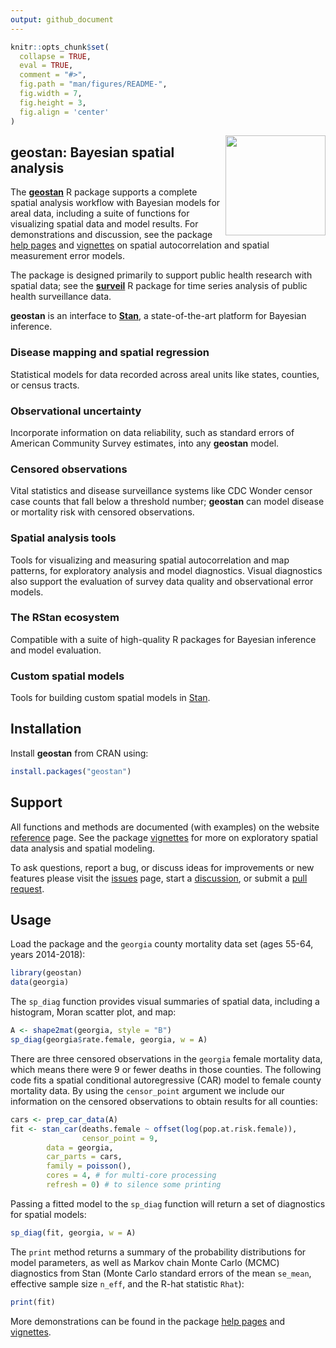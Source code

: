 ```yaml
---
output: github_document
---
```


<!-- README.md is generated from README.Rmd. Please edit that file -->

```r
knitr::opts_chunk$set(
  collapse = TRUE,
  eval = TRUE,
  comment = "#>",
  fig.path = "man/figures/README-",
  fig.width = 7,
  fig.height = 3,
  fig.align = 'center'
)
```

<img src="man/figures/logo.png" align="right" width="160" />

## geostan: Bayesian spatial analysis

The [**geostan**](https://connordonegan.github.io/geostan/) R package supports a complete spatial analysis workflow with Bayesian models for areal data, including a suite of functions for visualizing spatial data and model results. For demonstrations and discussion, see the package [help pages](https://connordonegan.github.io/geostan/reference/index.html) and [vignettes](https://connordonegan.github.io/geostan/articles/index.html) on spatial autocorrelation and spatial measurement error models.

The package is designed primarily to support public health research with spatial data; see the [**surveil**](https://connordonegan.github.io/surveil/) R package for time series analysis of public health surveillance data.

**geostan** is an interface to [**Stan**](https://mc-stan.org), a state-of-the-art platform for Bayesian inference. 

### Disease mapping and spatial regression

Statistical models for data recorded across areal units like states, counties, or census tracts.  

### Observational uncertainty 

Incorporate information on data reliability, such as standard errors of American Community Survey estimates, into any **geostan** model.

### Censored observations

Vital statistics and disease surveillance systems like CDC Wonder censor case counts that fall below a threshold number; **geostan** can model disease or mortality risk with censored observations.

### Spatial analysis tools

Tools for visualizing and measuring spatial autocorrelation and map patterns, for exploratory analysis and model diagnostics. Visual diagnostics also support the evaluation of survey data quality and observational error models.

### The RStan ecosystem

Compatible with a suite of high-quality R packages for Bayesian inference and model evaluation.

### Custom spatial models

Tools for building custom spatial models in [Stan](https://mc-stan.org/).

## Installation

Install **geostan** from CRAN using:

``` r
install.packages("geostan")
```

## Support

All functions and methods are documented (with examples) on the website [reference](https://connordonegan.github.io/geostan/reference/index.html) page. See the package [vignettes](https://connordonegan.github.io/geostan/articles/index.html) for more on exploratory spatial data analysis and spatial modeling.

To ask questions, report a bug, or discuss ideas for improvements or new features please visit the [issues](https://github.com/ConnorDonegan/geostan/issues) page, start a [discussion](https://github.com/ConnorDonegan/geostan/discussions), or submit a [pull request](https://github.com/ConnorDonegan/geostan/pulls).

## Usage

Load the package and the `georgia` county mortality data set (ages 55-64, years 2014-2018):
```r
library(geostan)
data(georgia)
```

The `sp_diag` function provides visual summaries of spatial data, including a histogram, Moran scatter plot, and map:

```r
A <- shape2mat(georgia, style = "B")
sp_diag(georgia$rate.female, georgia, w = A)
```

There are three censored observations in the `georgia` female mortality data, which means there were 9 or fewer deaths in those counties. The following code fits a spatial conditional autoregressive (CAR) model to female county mortality data. By using the `censor_point` argument we include our information on the censored observations to obtain results for all counties:

```r
cars <- prep_car_data(A)
fit <- stan_car(deaths.female ~ offset(log(pop.at.risk.female)),
                censor_point = 9,
		data = georgia,
		car_parts = cars,
		family = poisson(),
		cores = 4, # for multi-core processing
		refresh = 0) # to silence some printing
```
Passing a fitted model to the `sp_diag` function will return a set of diagnostics for spatial models:
```r
sp_diag(fit, georgia, w = A)
```

The `print` method returns a summary of the probability distributions for model parameters, as well as Markov chain Monte Carlo (MCMC) diagnostics from Stan (Monte Carlo standard errors of the mean `se_mean`, effective sample size `n_eff`, and the R-hat statistic `Rhat`):

```r
print(fit)
```
More demonstrations can be found in the package [help pages](https://connordonegan.github.io/geostan/reference/index.html) and [vignettes](https://connordonegan.github.io/geostan/articles/index.html).

